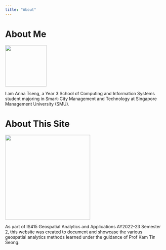 ```yaml
---
title: "About"
---
```


# About Me

![](images/welcome.png){fig-align="center" width="134"}

I am Anna Tseng, a Year 3 School of Computing and Information Systems student majoring in Smart-City Management and Technology at Singapore Management University (SMU).

# About This Site

![](images/smu-logo.jpg){fig-align="center" width="275"}

As part of IS415 Geospatial Analytics and Applications AY2022-23 Semester 2, this website was created to document and showcase the various geospatial analytics methods learned under the guidance of Prof Kam Tin Seong.
